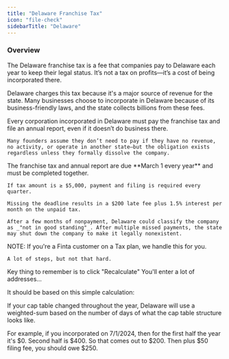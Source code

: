 ```yaml
---
title: "Delaware Franchise Tax"
icon: "file-check"
sidebarTitle: "Delaware"
---
```


### Overview
The Delaware franchise tax is a fee that companies pay to Delaware each year to keep their legal status. It’s not a tax on profits—it’s a cost of being incorporated there.

Delaware charges this tax because it's a major source of revenue for the state. Many businesses choose to incorporate in Delaware because of its business-friendly laws, and the state collects billions from these fees.

<AccordionGroup>
  <Accordion title="Who needs to pay and file?">
    Every corporation incorporated in Delaware must pay the franchise tax and file an annual report, even if it doesn’t do business there.
    
    Many founders assume they don’t need to pay if they have no revenue, no activity, or operate in another state—but the obligation exists regardless unless they formally dissolve the company.
  </Accordion>

  <Accordion title="Deadline and late penalties">
    The franchise tax and annual report are due **March 1 every year** and must be completed together.

    If tax amount is ≥ $5,000, payment and filing is required every quarter.
    
    Missing the deadline results in a $200 late fee plus 1.5% interest per month on the unpaid tax.
    
    After a few months of nonpayment, Delaware could classify the company as _"not in good standing"_. After multiple missed payments, the state may shut down the company to make it legally nonexistent.
  </Accordion>

  <Accordion title="How to pay and file">
    NOTE: If you're a Finta customer on a Tax plan, we handle this for you.
    
    A lot of steps, but not that hard.
Key thing to remember is to click "Recalculate"
You'll enter a lot of addresses...
  </Accordion>

  <Accordion title="How the tax is calculated">
    It should be based on this simple calculation:

If your cap table changed throughout the year, Delaware will use a weighted-sum based on the number of days of what the cap table structure looks like.

For example, if you incorporated on 7/1/2024, then for the first half the year it's $0. Second half is $400. So that comes out to $200. Then plus $50 filing fee, you should owe $250.
  </Accordion>
  
</AccordionGroup>